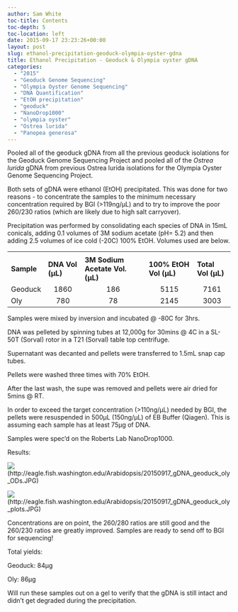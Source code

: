 ```yaml
---
author: Sam White
toc-title: Contents
toc-depth: 5
toc-location: left
date: 2015-09-17 23:23:26+00:00
layout: post
slug: ethanol-precipitation-geoduck-olympia-oyster-gdna
title: Ethanol Precipitation - Geoduck & Olympia oyster gDNA
categories:
  - "2015"
  - "Geoduck Genome Sequencing"
  - "Olympia Oyster Genome Sequencing"
  - "DNA Quantification"
  - "EtOH precipitation"
  - "geoduck"
  - "NanoDrop1000"
  - "olympia oyster"
  - "Ostrea lurida"
  - "Panopea generosa"
---
```


Pooled all of the geoduck gDNA from all the previous geoduck isolations for the Geoduck Genome Sequencing Project and pooled all of the _Ostrea lurida_ gDNA from previous Ostrea lurida isolations for the Olympia Oyster Genome Sequencing Project.

Both sets of gDNA were ethanol (EtOH) precipitated. This was done for two reasons - to concentrate the samples to the minimum necessary concentration required by BGI (>119ng/μL) and to try to improve the poor 260/230 ratios (which are likely due to high salt carryover).

Precipitation was performed by consolidating each species of DNA in 15mL conicals, adding 0.1 volumes of 3M sodium acetate (pH= 5.2) and then adding 2.5 volumes of ice cold (-20C) 100% EtOH. Volumes used are below.

<table >
<tbody >
<tr >

<td >
</td>

<td >
</td>

<td >
</td>

<td >
</td>

<td >
</td>
</tr>
<tr >

<td >**Sample**
</td>

<td >**DNA Vol (μL)**
</td>

<td >**3M Sodium Acetate Vol. (μL)**
</td>

<td >**100% EtOH Vol (μL)**
</td>

<td >**Total Vol (μL)**
</td>
</tr>
<tr >

<td >Geoduck
</td>

<td style="text-align: center;" >1860
</td>

<td style="text-align: center;" >186
</td>

<td style="text-align: center;" >5115
</td>

<td style="text-align: center;" >7161
</td>
</tr>
<tr >

<td >Oly
</td>

<td style="text-align: center;" >780
</td>

<td style="text-align: center;" >78
</td>

<td style="text-align: center;" >2145
</td>

<td style="text-align: center;" >3003
</td>
</tr>
</tbody>
</table>

Samples were mixed by inversion and incubated @ -80C for 3hrs.

DNA was pelleted by spinning tubes at 12,000g for 30mins @ 4C in a SL-50T (Sorval) rotor in a T21 (Sorval) table top centrifuge.

Supernatant was decanted and pellets were transferred to 1.5mL snap cap tubes.

Pellets were washed three times with 70% EtOH.

After the last wash, the supe was removed and pellets were air dried for 5mins @ RT.

In order to exceed the target concentration (>110ng/μL) needed by BGI, the pellets were resuspended in 500μL (150ng/μL) of EB Buffer (Qiagen). This is assuming each sample has at least 75μg of DNA.

Samples were spec'd on the Roberts Lab NanoDrop1000.



Results:

![](https://eagle.fish.washington.edu/Arabidopsis/20150917_gDNA_geoduck_oly_ODs.JPG)(http://eagle.fish.washington.edu/Arabidopsis/20150917_gDNA_geoduck_oly_ODs.JPG)

![](https://eagle.fish.washington.edu/Arabidopsis/20150917_gDNA_geoduck_oly_plots.JPG)(http://eagle.fish.washington.edu/Arabidopsis/20150917_gDNA_geoduck_oly_plots.JPG)



Concentrations are on point, the 260/280 ratios are still good and the 260/230 ratios are greatly improved. Samples are ready to send off to BGI for sequencing!

Total yields:

Geoduck: 84μg

Oly: 86μg

Will run these samples out on a gel to verify that the gDNA is still intact and didn't get degraded during the precipitation.
